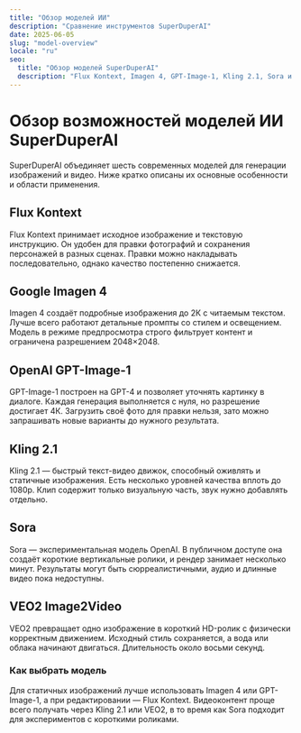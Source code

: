 ```yaml
---
title: "Обзор моделей ИИ"
description: "Сравнение инструментов SuperDuperAI"
date: 2025-06-05
slug: "model-overview"
locale: "ru"
seo:
  title: "Обзор моделей SuperDuperAI"
  description: "Flux Kontext, Imagen 4, GPT-Image-1, Kling 2.1, Sora и Veo2"
---
```


# Обзор возможностей моделей ИИ SuperDuperAI

SuperDuperAI объединяет шесть современных моделей для генерации изображений и
видео. Ниже кратко описаны их основные особенности и области применения.

## Flux Kontext
Flux Kontext принимает исходное изображение и текстовую инструкцию. Он удобен
для правки фотографий и сохранения персонажей в разных сценах. Правки можно
накладывать последовательно, однако качество постепенно снижается.

## Google Imagen 4
Imagen 4 создаёт подробные изображения до 2К с читаемым текстом. Лучше всего
работают детальные промпты со стилем и освещением. Модель в режиме предпросмотра
строго фильтрует контент и ограничена разрешением 2048×2048.

## OpenAI GPT-Image-1
GPT-Image-1 построен на GPT-4 и позволяет уточнять картинку в диалоге. Каждая
генерация выполняется с нуля, но разрешение достигает 4К. Загрузить своё фото для
правки нельзя, зато можно запрашивать новые варианты до нужного результата.

## Kling 2.1
Kling 2.1 — быстрый текст-видео движок, способный оживлять и статичные
изображения. Есть несколько уровней качества вплоть до 1080p. Клип содержит
только визуальную часть, звук нужно добавлять отдельно.

## Sora
Sora — экспериментальная модель OpenAI. В публичном доступе она создаёт короткие
вертикальные ролики, и рендер занимает несколько минут. Результаты могут быть
сюрреалистичными, аудио и длинные видео пока недоступны.

## VEO2 Image2Video
VEO2 превращает одно изображение в короткий HD-ролик с физически корректным
движением. Исходный стиль сохраняется, а вода или облака начинают двигаться.
Длительность около восьми секунд.

### Как выбрать модель
Для статичных изображений лучше использовать Imagen 4 или GPT-Image-1, а при
редактировании — Flux Kontext. Видеоконтент проще всего получать через Kling 2.1
или VEO2, в то время как Sora подходит для экспериментов с короткими роликами.
